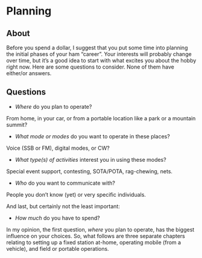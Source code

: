 # Planning

## About

Before you spend a dollar, I suggest that you put some time into planning the initial phases of your ham "career".
Your interests will probably change over time, but it's a good idea to start with what excites you about the hobby right now.
Here are some questions to consider.
None of them have either/or answers.

## Questions

- *Where* do you plan to operate?

From home, in your car, or from a portable location like a park or a mountain summit?

- *What mode or modes* do you want to operate in these places?

Voice (SSB or FM), digital modes, or CW?

- *What type(s) of activities* interest you in using these modes?

Special event support, contesting, SOTA/POTA, rag-chewing, nets.

- *Who* do you want to communicate with?

People you don't know (yet) or very specific individuals.

And last, but certainly not the least important:

- *How much* do you have to spend?

In my opinion, the first question, *where* you plan to operate, has the biggest influence on your choices.
So, what follows are three separate chapters relating to setting up a fixed station at-home, operating mobile (from a vehicle), and field or portable operations.


